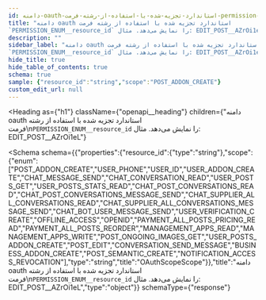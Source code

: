```yaml
---
id: دامنه-oauth-استاندارد-تجزیه-شده-با-استفاده-از-رشته-فرمت-permission-enum-resource-id-را-نمایش-می-دهد-مثال-edit-post-azroi-1-el
title: "دامنه oauth استاندارد تجزیه شده با استفاده از رشته فرمت
`PERMISSION_ENUM__resource_id` را نمایش می‌دهد. مثال: EDIT_POST__AZrOi1eL"
description: ""
sidebar_label: "دامنه oauth استاندارد تجزیه شده با استفاده از رشته فرمت
`PERMISSION_ENUM__resource_id` را نمایش می‌دهد. مثال: EDIT_POST__AZrOi1eL"
hide_title: true
hide_table_of_contents: true
schema: true
sample: {"resource_id":"string","scope":"POST_ADDON_CREATE"}
custom_edit_url: null
---
```



<Heading
  as={"h1"}
  className={"openapi__heading"}
  children={"دامنه oauth استاندارد تجزیه شده با استفاده از رشته فرمت\n`PERMISSION_ENUM__resource_id` را نمایش می‌دهد. مثال: EDIT_POST__AZrOi1eL"}
>
</Heading>





<Schema
  schema={{"properties":{"resource_id":{"type":"string"},"scope":{"enum":["POST_ADDON_CREATE","USER_PHONE","USER_ID","USER_ADDON_CREATE","CHAT_MESSAGE_SEND","CHAT_CONVERSATION_READ","USER_POSTS_GET","USER_POSTS_STATS_READ","CHAT_POST_CONVERSATIONS_READ","CHAT_POST_CONVERSATIONS_MESSAGE_SEND","CHAT_SUPPLIER_ALL_CONVERSATIONS_READ","CHAT_SUPPLIER_ALL_CONVERSATIONS_MESSAGE_SEND","CHAT_BOT_USER_MESSAGE_SEND","USER_VERIFICATION_CREATE","OFFLINE_ACCESS","OPENID","PAYMENT_ALL_POSTS_PRICING_READ","PAYMENT_ALL_POSTS_REORDER","MANAGEMENT_APPS_READ","MANAGEMENT_APPS_WRITE","POST_ONGOING_IMAGES_GET","USER_POSTS_ADDON_CREATE","POST_EDIT","CONVERSATION_SEND_MESSAGE","BUSINESS_ADDON_CREATE","POST_SEMANTIC_CREATE","NOTIFICATION_ACCESS_REVOCATION"],"type":"string","title":"OAuthScopeScope"}},"title":"دامنه oauth استاندارد تجزیه شده با استفاده از رشته فرمت\n`PERMISSION_ENUM__resource_id` را نمایش می‌دهد. مثال: EDIT_POST__AZrOi1eL","type":"object"}}
  schemaType={"response"}
>
  
</Schema>
            